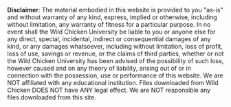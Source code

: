 **Disclaimer**: The material embodied in this website is provided to you "as-is" and without warranty of any kind, 
express, implied or otherwise, including without limitation, any warranty of fitness for a particular purpose. 
In no event shall the Wild Chicken University be liable to you or anyone else for any direct, special, incidental, 
indirect or consequential damages of any kind, or any damages whatsoever, including without limitation, loss of profit,
loss of use, savings or revenue, or the claims of third parties, whether or not the Wild Chicken University has 
been advised of the possibility of such loss, however caused and on any theory of liability, arising out of or in 
connection with the possession, use or performance of this website. We are NOT affiliated with any educational institution.
Files downloaded from Wild Chicken DOES NOT have ANY legal effect. We are NOT responsible any files downloaded from this site. 